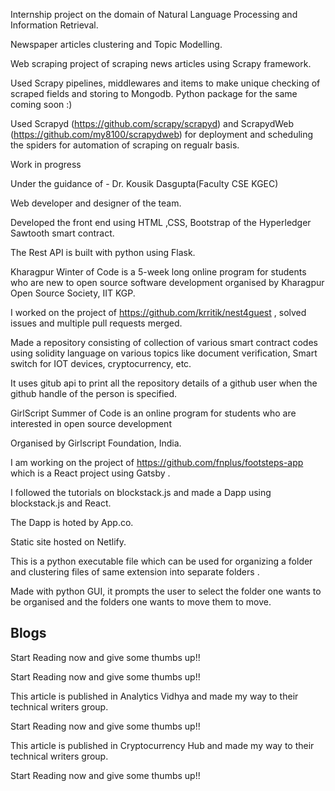 <ProjectCard title="Data Science Internship" bg="linear-gradient(to right, #667eea 0%, #764ba2 100%)">

Internship project on the domain of Natural Language Processing and Information Retrieval.

Newspaper articles clustering and Topic Modelling.

</ProjectCard>

<ProjectCard title="Scraping news articles from news sites" bg="linear-gradient(to right, #667eea 0%, #764ba2 100%)">

Web scraping project of scraping news articles using Scrapy framework. 

Used Scrapy pipelines, middlewares and items to make unique checking of scraped fields and storing to Mongodb.
Python package for the same coming soon :)

Used Scrapyd (https://github.com/scrapy/scrapyd) and ScrapydWeb (https://github.com/my8100/scrapydweb) for deployment and scheduling the spiders for automation of scraping on regualr basis.

</ProjectCard>

<ProjectCard title="Early Alzheimer detection" bg="linear-gradient(to right, #667eea 0%, #764ba2 100%)">

Work in progress

</ProjectCard>

<ProjectCard title="Identity Management and Authentication system using Blockchain(Ongoing)" bg="linear-gradient(to right, #667eea 0%, #764ba2 100%)">
Under the guidance of - Dr. Kousik Dasgupta(Faculty CSE KGEC) 

Web developer and designer of the team. 

Developed the front end using HTML ,CSS, Bootstrap of the Hyperledger Sawtooth smart contract.

The Rest API is built with python using Flask. 

</ProjectCard>

<ProjectCard title="KWOC 2019 project on the topic of Hotel management app using Django" link="https://github.com/Suchana34/nest4guest" bg="linear-gradient(to right, #7028e4 0%, #e5b2ca 100%)">

Kharagpur Winter of Code is a 5-week long online program for students who are new to open source software development organised by Kharagpur Open Source Society, IIT KGP. 

I worked on the project of https://github.com/krritik/nest4guest , solved issues and multiple pull requests merged.

</ProjectCard>


<ProjectCard title="Case studies on Ethereum smart contracts" link="https://github.com/Suchana34/case_studies_of_blockchain" bg="linear-gradient(to right, #667eea 0%, #764ba2 100%)">


Made a repository consisting of collection of various smart contract codes using solidity language on various topics like document verification, Smart switch for IOT devices, cryptocurrency, etc. 

</ProjectCard>


<ProjectCard title="Check Repositories - My hands on with Github API" link="http://suchana.cf/Check_Repos/" bg="linear-gradient(to right, #7028e4 0%, #e5b2ca 100%)">

It uses gitub api to print all the repository details of a github user when the github handle of the person is specified. 

</ProjectCard>

<ProjectCard title="Open Source Contributor in GirlScript Summer Of Code 2020 (gssoc 2020) (Ongoing)" link="https://github.com/Suchana34/footsteps-app" bg="linear-gradient(to right, #7028e4 0%, #e5b2ca 100%)">

GirlScript Summer of Code is an online program for students who are interested in open source development 

Organised by Girlscript Foundation, India.

I am working on the project of  https://github.com/fnplus/footsteps-app  which is a React project using Gatsby . 

</ProjectCard>


<ProjectCard title="Animal Kingdom Dapp" link="https://xenodochial-booth-b5ef9e.netlify.com/" bg="linear-gradient(to right, #7028e4 0%, #e5b2ca 100%)">

I followed the tutorials on blockstack.js and made a Dapp using blockstack.js and React.

The Dapp is hoted by App.co.

Static site hosted on Netlify.

</ProjectCard>

<ProjectCard title="Automate_folder_organization " link="https://github.com/Suchana34/automate_folder_organization" bg="linear-gradient(to right, #7028e4 0%, #e5b2ca 100%)">
This is a python executable file which can be used for organizing a folder and clustering files of same extension into separate folders . 

Made with python GUI, it prompts the user to select the folder one wants to be organised and the folders one wants to move them to move. 

</ProjectCard>

## Blogs

<ProjectCard title="Sharing my experience of Kharagpur Winter Of Code 2019" link="https://medium.com/@suchanachakraborty/kwoc-kharagpur-winter-of-code-an-end-evaluation-report-of-my- experience-a5ce7271eb50" bg="linear-gradient(to right, #667eea 0%, #764ba2 100%)">

Start Reading now and give some thumbs up!!
</ProjectCard>

<ProjectCard title="Probability Distributions and Hypothesis Tests using Python." link="https://medium.com/analytics-vidhya/probability-distributions-and-hypothesis-tests-using-python-2ee25cb3a90f" bg="linear-gradient(to right, #667eea 0%, #764ba2 100%)">

Start Reading now and give some thumbs up!!

This article is published in Analytics Vidhya and made my way to their technical writers group.

</ProjectCard>

<ProjectCard title="Analysis of Ethereum Blockchain for beginners" link="https://medium.com/@suchanachakraborty/analysis-of-ethereum-blockchain-for-beginners-acd53efa37fd" bg="linear-gradient(to right, #667eea 0%, #764ba2 100%)">

Start Reading now and give some thumbs up!!

This article is published in Cryptocurrency Hub and made my way to their technical writers group.

</ProjectCard>


<ProjectCard title="Making Web Crawler and Scraper: The Easy Way" link="https://medium.com/@suchanachakraborty/making-web-crawler-and-scraper-the-easy-way-1a5f93fcb462" bg="linear-gradient(to right, #667eea 0%, #764ba2 100%)">

Start Reading now and give some thumbs up!!

</ProjectCard>